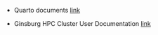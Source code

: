 -   Quarto documents [link](https://quarto.org)

-   Ginsburg HPC Cluster User Documentation [link](https://confluence.columbia.edu/confluence/display/rcs/Ginsburg+HPC+Cluster+User+Documentation)
